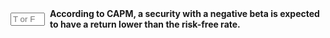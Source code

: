 ::: {.question-block}

<form onsubmit="event.preventDefault(); checkAnswerBox('module4_tf_q100','T')" style="display: flex; align-items: center; gap: 8px;">
<input type="text" id="module4_tf_q100" name="module4_tf_q100" maxlength="1" placeholder="T or F" style="width: 55px;" data-correct-answer="T" /> 
<label for="module4_tf_q100"><strong>According to CAPM, a security with a negative beta is expected to have a return lower than the risk-free rate.</strong></label>
</form>

<div id="feedback-module4_tf_q100" class="feedback" data-status="" style="display:none;">
The sentence is TRUE. A negative beta indicates that the security moves inversely with the market, resulting in a lower expected return than the risk-free rate as compensation.
</div>

:::